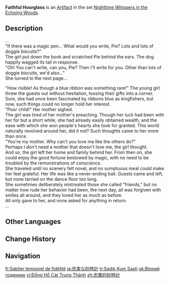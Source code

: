 {{Artifact Infobox
|image = Item Faithful Hourglass.png
|set   = Nighttime Whispers in the Echoing Woods
|piece = Sands of Eon
}}
{{Description|A sand timepiece that the witch relied on in the story. Legend has it that if you recite the wrong incantation over it, time will suddenly flow exceptionally quickly.}}
'''Faithful Hourglass''' is an [[Artifact]] in the set [[Nighttime Whispers in the Echoing Woods]].

==Description==
...<br>
"If there was a magic pen... What would you write, Pie? Lots and lots of doggie biscuits?"<br>
The girl put down the book and scratched Pie behind the ears. The dog happily wagged its tail in response.<br>
"Oh! You can't write, can you, Pie? Then I'll write for you. Other than lots of doggie biscuits, we'd also..."<br>
She turned to the next page...

"How risible! As though a blue ribbon was something rare!" The young girl threw the guests out without hesitation, tossing their gifts into a corner. Sure, she had once been fascinated by ribbons blue as kingfishers, but now, such things could no longer hold her interest.<br>
"Poor child!" Her mother sighed.<br>
The girl was tired of her mother's preaching. Though her luck had been with her for but a short while, she had already easily obtained wealth, and the ease with which she won people's hearts she took for granted. This world naturally revolved around her, did it not? Such thoughts came to her more than once.<br>
"You're my mother. Why can't you love me like the others do?"<br>
Perhaps I don't need a mother that doesn't love me, the girl thought.<br>
And so, the girl left her home and family behind her. From then on, she could enjoy the good fortune bestowed by magic, with no need to be troubled by the remonstrations of conscience.<br>
She traveled until no scenery felt novel, and no sumptuous meal could make her feel grateful. Her life was like a never-ending ball. Guests came and left, but none tarried on the dance floor too long.<br>
She sometimes deliberately mistreated those she called "friends," but no matter how rude her behavior had been, the next day, all was forgiven with smiles all around, and they loved her as much as before.<br>
All only gave to her, and none asked for anything in return.<br>
...

==Other Languages==
{{Other Languages
|en       = Faithful Hourglass
|zhs      = 忠实的砂时计
|zhs_rm   = 
|zht      = 忠實的砂時計
|zht_rm   = 
|zh_tl    = 
|ja       = 忠実な砂時計
|ja_rm    = Chuujitsu-na Sunadokei
|ja_tl    = Faithful Hourglass
|ko       = 충실한 모래시계
|ko_tl    = Faithful Hourglass
|es       = Reloj de Arena de la Fidelidad
|es_tl    = Hourglass of Fidelity
|fr       = Sablier temporel de fidélité
|fr_tl    = Time Hourglass of Faithfulness
|ru       = Верные песочные часы
|ru_tl    = 
|th       = Faithful Hourglass
|vi       = Đồng Hồ Cát Trung Thành
|vi_tl    = 
|de       = Treue Sanduhr
|de_tl    = Faithful Hourglass
|id       = Faithful Hourglass
|pt       = Relógio da Lealdade
|pt_tl    = 
|tr       = Sadık Kum Saati
|tr_tl    = 
|it       = Clessidra fedele
|it_tl    = Faithful Hourglass
}}

==Change History==
{{Change History|4.3}}

==Navigation==
{{Artifact Set Navbox|Nighttime Whispers in the Echoing Woods}}

[[fr:Sablier temporel de fidélité]]
[[ja:忠実な砂時計]]
[[tr:Sadık Kum Saati]]
[[uk:Вірний годинник]]
[[vi:Đồng Hồ Cát Trung Thành]]
[[zh:忠實的砂時計]]